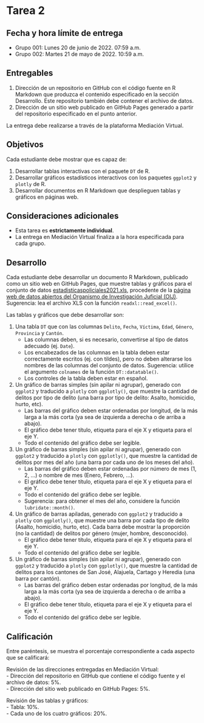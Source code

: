# Tarea 2 {-}

## Fecha y hora límite de entrega {-}
- Grupo 001: Lunes 20 de junio de 2022. 07:59 a.m.
- Grupo 002: Martes 21 de mayo de 2022. 10:59 a.m.

## Entregables {-}
1. Dirección de un repositorio en GitHub con el código fuente en R Markdown que produzca el contenido especificado en la sección Desarrollo. Este repositorio también debe contener el archivo de datos.
2. Dirección de un sitio web publicado en GitHub Pages generado a partir del repositorio especificado en el punto anterior. 

La entrega debe realizarse a través de la plataforma Mediación Virtual.

## Objetivos {-}
Cada estudiante debe mostrar que es capaz de:

1. Desarrollar tablas interactivas con el paquete `DT` de R.
2. Desarrollar gráficos estadísticos interactivos con los paquetes `ggplot2` y `plotly` de R.
3. Desarrollar documentos en R Markdown que desplieguen tablas y gráficos en páginas web.

## Consideraciones adicionales {-}
- Esta tarea es **estrictamente individual**.
- La entrega en Mediación Virtual finaliza a la hora especificada para cada grupo.

## Desarrollo {-}
Cada estudiante debe desarrollar un documento R Markdown, publicado como un sitio web en GitHub Pages, que muestre tablas y gráficos para el conjunto de datos [estadisticaspoliciales2021.xls](datos/oij/estadisticas-policiales/estadisticaspoliciales2021.xls), procedente de la [página web de datos abiertos del Organismo de Investigación Juficial (OIJ)](https://sitiooij.poder-judicial.go.cr/index.php/ayuda/servicios-policiales/servicios-a-organizaciones/indice-de-transparencia-del-sector-publico-costarricense/datos-abiertos). Sugerencia: lea el archivo XLS con la función `readxl::read_excel()`.

Las tablas y gráficos que debe desarrollar son:

1. Una tabla `DT` que con las columnas `Delito`, `Fecha`, `Víctima`, `Edad`, `Género`, `Provincia` y `Cantón`.
    - Las columnas deben, si es necesario, convertirse al tipo de datos adecuado (ej. `Date`).
    - Los encabezados de las columnas en la tabla deben estar correctamente escritos (ej. con tildes), pero no deben alterarse los nombres de las columnas del conjunto de datos. Sugerencia: utilice el argumento `colnames` de la función `DT::datatable()`.
    - Los controles de la tabla deben estar en español.
    
2. Un gráfico de barras simples (sin apilar ni agrupar), generado con `ggplot2` y traducido a `plotly` con `ggplotly()`, que muestre la cantidad de delitos por tipo de delito (una barra por tipo de delito: Asalto, homicidio, hurto, etc).
    - Las barras del gráfico deben estar ordenadas por longitud, de la más larga a la más corta (ya sea de izquierda a derecha o de arriba a abajo).
    - El gráfico debe tener título, etiqueta para el eje X y etiqueta para el eje Y.
    - Todo el contenido del gráfico debe ser legible.
    
3. Un gráfico de barras simples (sin apilar ni agrupar), generado con `ggplot2` y traducido a `plotly` con `ggplotly()`, que muestre la cantidad de delitos por mes del año (una barra por cada uno de los meses del año).
    - Las barras del gráfico deben estar ordenadas por número de mes (1, 2, ...) o nombre de mes (Enero, Febrero, ...).
    - El gráfico debe tener título, etiqueta para el eje X y etiqueta para el eje Y.
    - Todo el contenido del gráfico debe ser legible.
    - Sugerencia: para obtener el mes del año, considere la función `lubridate::month()`.
    
4. Un gráfico de barras apiladas, generado con `ggplot2` y traducido a `plotly` con `ggplotly()`, que muestre una barra por cada tipo de delito (Asalto, homicidio, hurto, etc). Cada barra debe mostrar la proporción (no la cantidad) de delitos por género (mujer, hombre, desconocido).
    - El gráfico debe tener título, etiqueta para el eje X y etiqueta para el eje Y.
    - Todo el contenido del gráfico debe ser legible.

5. Un gráfico de barras simples (sin apilar ni agrupar), generado con `ggplot2` y traducido a `plotly` con `ggplotly()`, que muestre la cantidad de delitos para los cantones de San José, Alajuela, Cartago y Heredia (una barra por cantón).
    - Las barras del gráfico deben estar ordenadas por longitud, de la más larga a la más corta (ya sea de izquierda a derecha o de arriba a abajo).
    - El gráfico debe tener título, etiqueta para el eje X y etiqueta para el eje Y.
    - Todo el contenido del gráfico debe ser legible.    

## Calificación {-}
Entre paréntesis, se muestra el porcentaje correspondiente a cada aspecto que se calificará:

Revisión de las direcciones entregadas en Mediación Virtual:  
- Dirección del repositorio en GitHub que contiene el código fuente y el archivo de datos: 5%.  
- Dirección del sitio web publicado en GitHub Pages: 5%.  

Revisión de las tablas y gráficos:  
- Tabla: 10%.  
- Cada uno de los cuatro gráficos: 20%.